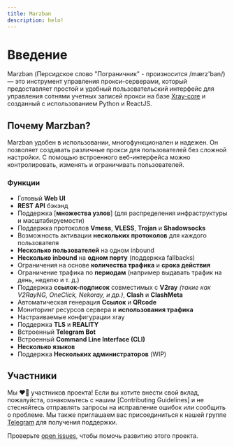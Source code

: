 ```yaml
---
title: Marzban
description: helo!
---
```


# Введение

Marzban (Персидское слово "Пограничник" - произносится /mærz'ban/) — это инструмент управления прокси-серверами, который предоставляет простой и удобный пользовательский интерфейс для управления сотнями учетных записей прокси на базе [Xray-core](https://github.com/XTLS/Xray-core) и созданный с использованием Python и ReactJS.

## Почему Marzban?

Marzban удобен в использовании, многофункционален и надежен. Он позволяет создавать различные прокси для пользователей без сложной настройки. С помощью встроенного веб-интерфейса можно контролировать, изменять и ограничивать пользователей.

### Функции

- Готовый **Web UI**
- **REST API** бэкэнд
- Поддержка [**множества узлов**] (для распределения инфраструктуры и масштабируемости)
- Поддержка протоколов **Vmess**, **VLESS**, **Trojan** и **Shadowsocks**
- Возможность активации **нескольких протоколов** для каждого пользователя
- **Несколько пользователей** на одном inbound
- **Несколько inbound** на **одном порту** (поддержка fallbacks)
- Ограничения на основе **количества трафика** и **срока действия**
- Ограничение трафика по **периодам** (например выдавать трафик на день, неделю и т. д.)
- Поддержка **ссылок-подписок** совместимых с **V2ray** _(такие как V2RayNG, OneClick, Nekoray, и др.)_, **Clash** и **ClashMeta**
- Автоматическая генерация **Ссылок** и **QRcode** 
- Мониторинг ресурсов сервера и **использования трафика**
- Настраиваемые конфигурации xray
- Поддержка **TLS** и **REALITY** 
- Встроенный **Telegram Bot**
- Встроенный **Command Line Interface (CLI)**
- **Несколько языков**
- Поддержка **Нескольких администраторов** (WIP)


## Участники

Мы ❤️‍🔥 участников проекта! Если вы хотите внести свой вклад, пожалуйста, ознакомьтесь с нашим [Contributing Guidelines] и не стесняйтесь отправлять запросы на исправление ошибок или сообщить о проблеме. Мы также приглашаем вас присоединиться к нашей группе [Telegram](https://t.me/gozargah_marzban) для получения поддержки.

Проверьте [open issues](https://github.com/gozargah/marzban/issues), чтобы помочь развитию этого проекта.
